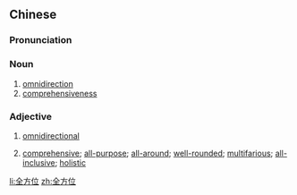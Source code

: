 ==Chinese==
{{zh-forms|type=12}}

===Pronunciation===
{{zh-pron
|m=quánfāngwèi
|mn=qz,xm,zz:choân-hong-ūi
|cat=n,a
}}

===Noun===
{{zh-noun}}

# [[omnidirection]]
# [[comprehensiveness]]

===Adjective===
{{zh-adj}}

# {{lb|zh|attributive}} [[omnidirectional]]
# {{lb|zh|attributive}} [[comprehensive]]; [[all-purpose]]; [[all-around]]; [[well-rounded]]; [[multifarious]]; [[all-inclusive]]; [[holistic]]

[[li:全方位]]
[[zh:全方位]]
